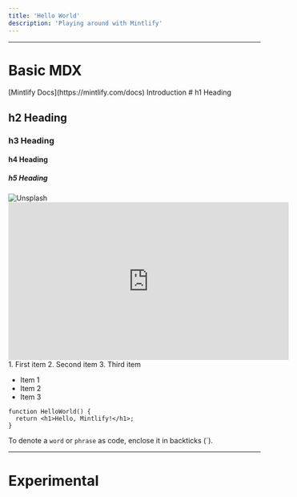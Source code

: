 ```yaml
---
title: 'Hello World'
description: 'Playing around with Mintlify'
---
```


---

# Basic MDX

<Accordion title="Link & Redirection"> 
[Mintlify Docs](https://mintlify.com/docs)

<Link href="@introduction">Introduction</Link>
</Accordion>

<Accordion title="Heading">
# h1 Heading

## h2 Heading

### h3 Heading

#### h4 Heading

##### h5 Heading
</Accordion>

<Accordion title="Image & Video"> 
<img style={{ width: "50%" }} noZoom src="https://images.unsplash.com/photo-1532799118157-9fef52fdbc5e?q=80&w=2187&auto=format&fit=crop&ixlib=rb-4.0.3&ixid=M3wxMjA3fDB8MHxwaG90by1wYWdlfHx8fGVufDB8fHx8fA%3D%3D" alt="Unsplash" />

<iframe
  width="560"
  height="315"
  src="https://www.youtube.com/embed/4KzFe50RQkQ"
  title="YouTube video player"
  frameborder="0"
  allow="accelerometer; autoplay; clipboard-write; encrypted-media; gyroscope; picture-in-picture"
  allowfullscreen
></iframe>
</Accordion>

<Accordion title="List"> 
1. First item
2. Second item
3. Third item

- Item 1
- Item 2
- Item 3
</Accordion>

<Accordion title="Code Block">

```tsx
function HelloWorld() {
  return <h1>Hello, Mintlify!</h1>;
}
```

To denote a `word` or `phrase` as code, enclose it in backticks (`).

</Accordion>

---

# Experimental
